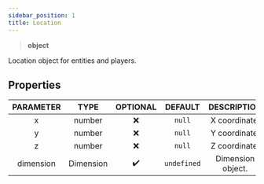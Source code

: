 ```yaml
---
sidebar_position: 1
title: Location
---
```


> **<Link to="https://developer.mozilla.org/en-US/docs/Web/JavaScript/Reference/Global_Objects/Object">object</Link>**

Location object for entities and players.

## Properties

| PARAMETER | TYPE | OPTIONAL | DEFAULT | DESCRIPTION |
| :-------: | :--: | :------: | :-----: | :---------: |
| x | <Link to="https://developer.mozilla.org/en-US/docs/Web/JavaScript/Reference/Global_Objects/Number">number</Link> | ❌ | `null` | X coordinate. |
| y | <Link to="https://developer.mozilla.org/en-US/docs/Web/JavaScript/Reference/Global_Objects/Number">number</Link> | ❌ | `null` | Y coordinate. |
| z | <Link to="https://developer.mozilla.org/en-US/docs/Web/JavaScript/Reference/Global_Objects/Number">number</Link> | ❌ | `null` | Z coordinate. |
| dimension | <Link to="https://docs.microsoft.com/en-us/minecraft/creator/scriptapi/mojang-minecraft/dimension">Dimension</Link> | ✔️ | `undefined` | Dimension object. |